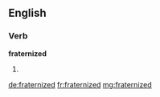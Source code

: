 ==English==

===Verb===
'''fraternized'''

# {{past of|fraternize}}

[[de:fraternized]]
[[fr:fraternized]]
[[mg:fraternized]]